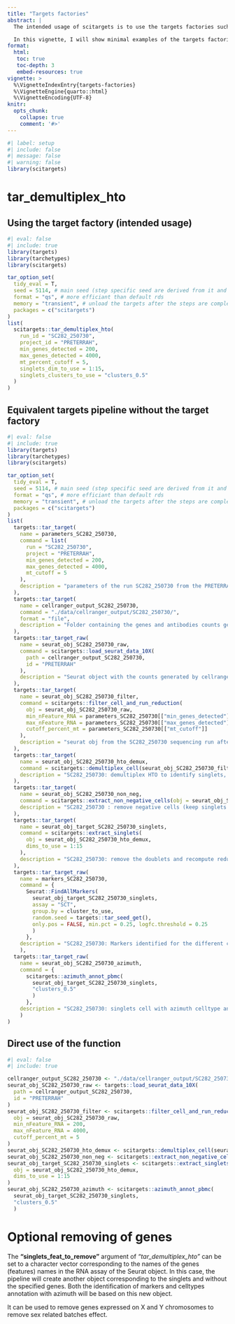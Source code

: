 ```yaml
---
title: "Targets factories"
abstract: |
  The intended usage of scitargets is to use the targets factories such as *"tar_demultiplex_hto"* to realize the analyses. However, there are some case for which you may want to more control over the pipelines

  In this vignette, I will show minimal examples of the targets factories and equivalent code using targets or a direct call to the package functions used in the pipeline.
format:
  html:
   toc: true
   toc-depth: 3
   embed-resources: true
vignette: >
  %\VignetteIndexEntry{targets-factories}
  %\VignetteEngine{quarto::html}
  %\VignetteEncoding{UTF-8}
knitr:
  opts_chunk:
    collapse: true
    comment: '#>'
---
```


```r
#| label: setup
#| include: false
#| message: false
#| warning: false
library(scitargets)
```

# tar_demultiplex_hto

## Using the target factory (intended usage)

```r
#| eval: false
#| include: true
library(targets)
library(tarchetypes)
library(scitargets)

tar_option_set(
  tidy_eval = T,
  seed = 5114, # main seed (step specific seed are derived from it and step name)
  format = "qs", # more efficiant than default rds
  memory = "transient", # unload the targets after the steps are completed
  packages = c("scitargets")
)
list(
  scitargets::tar_demultiplex_hto(
    run_id = "SC282_250730",
    project_id = "PRETERRAH",
    min_genes_detected = 200,
    max_genes_detected = 4000,
    mt_percent_cutoff = 5,
    singlets_dim_to_use = 1:15,
    singlets_clusters_to_use = "clusters_0.5"
  )
)
```

## Equivalent targets pipeline without the target factory

```r
#| eval: false
#| include: true
library(targets)
library(tarchetypes)
library(scitargets)

tar_option_set(
  tidy_eval = T,
  seed = 5114, # main seed (step specific seed are derived from it and step name)
  format = "qs", # more efficiant than default rds
  memory = "transient", # unload the targets after the steps are completed
  packages = c("scitargets")
)
list(
  targets::tar_target(
    name = parameters_SC282_250730,
    command = list(
      run = "SC282_250730",
      project = "PRETERRAH",
      min_genes_detected = 200,
      max_genes_detected = 4000,
      mt_cutoff = 5
    ),
    description = "parameters of the run SC282_250730 from the PRETERRAH project."
  ),
  targets::tar_target(
    name = cellranger_output_SC282_250730,
    command = "./data/cellranger_output/SC282_250730/",
    format = "file",
    description = "Folder containing the genes and antibodies counts generated by cellranger from the SC282_250730 run (PRETERRAH)"
  ),
  targets::tar_target_raw(
    name = seurat_obj_SC282_250730_raw,
    command = scitargets::load_seurat_data_10X(
      path = cellranger_output_SC282_250730,
      id = "PRETERRAH"
    ),
    description = "Seurat object with the counts generated by cellranger SC282_250730 from PRETERRAH"
  ),
  targets::tar_target(
    name = seurat_obj_SC282_250730_filter,
    command = scitargets::filter_cell_and_run_reduction(
      obj = seurat_obj_SC282_250730_raw,
      min_nFeature_RNA = parameters_SC282_250730[["min_genes_detected"]],
      max_nFeature_RNA = parameters_SC282_250730[["max_genes_detected"]],
      cutoff_percent_mt = parameters_SC282_250730[["mt_cutoff"]]
    ),
    description = "seurat obj from the SC282_250730 sequencing run after filtration of low quality cells based on the number of detected genes and the percentage of mitochondrial genes ( 200 < nFeature_RNA < 4000 & percent.mt < 5)."
  ),
  targets::tar_target(
    name = seurat_obj_SC282_250730_hto_demux,
    command = scitargets::demultiplex_cell(seurat_obj_SC282_250730_filter),
    description = "SC282_250730: demultiplex HTO to identify singlets, negatives, and doublets."
  ),
  targets::tar_target(
    name = seurat_obj_SC282_250730_non_neg,
    command = scitargets::extract_non_negative_cells(obj = seurat_obj_SC282_250730_hto_demux),
    description = "SC282_250730 : remove negative cells (keep singlets and doublets) and recompute reduction."
  ),
  targets::tar_target(
    name = seurat_obj_target_SC282_250730_singlets,
    command = scitargets::extract_singlets(
      obj = seurat_obj_SC282_250730_hto_demux,
      dims_to_use = 1:15
    ),
    description = "SC282_250730: remove the doublets and recompute reduction."
  ),
  targets::tar_target_raw(
    name = markers_SC282_250730,
    command = {
      Seurat::FindAllMarkers(
        seurat_obj_target_SC282_250730_singlets,
        assay = "SCT",
        group.by = cluster_to_use,
        random.seed = targets::tar_seed_get(),
        only.pos = FALSE, min.pct = 0.25, logfc.threshold = 0.25
        )
      },
    description = "SC282_250730: Markers identified for the different cells clusters (clusters_0.5)"
    ),
  targets::tar_target_raw(
    name = seurat_obj_SC282_250730_azimuth,
    command = {
      scitargets::azimuth_annot_pbmc(
        seurat_obj_target_SC282_250730_singlets,
        "clusters_0.5"
        )
      },
    description = "SC282_250730: singlets cell with azimuth celltype annotation."
    )
)
```

## Direct use of the function

```r
#| eval: false
#| include: true

cellranger_output_SC282_250730 <- "./data/cellranger_output/SC282_250730/"
seurat_obj_SC282_250730_raw <- targets::load_seurat_data_10X(
  path = cellranger_output_SC282_250730,
  id = "PRETERRAH"
)
seurat_obj_SC282_250730_filter <- scitargets::filter_cell_and_run_reduction(
  obj = seurat_obj_SC282_250730_raw,
  min_nFeature_RNA = 200,
  max_nFeature_RNA = 4000,
  cutoff_percent_mt = 5
)
seurat_obj_SC282_250730_hto_demux <- scitargets::demultiplex_cell(seurat_obj_SC282_250730_filter)
seurat_obj_SC282_250730_non_neg <- scitargets::extract_non_negative_cells(obj = seurat_obj_SC282_250730_hto_demux)
seurat_obj_target_SC282_250730_singlets <- scitargets::extract_singlets(
  obj = seurat_obj_SC282_250730_hto_demux,
  dims_to_use = 1:15
)
seurat_obj_SC282_250730_azimuth <- scitargets::azimuth_annot_pbmc(
  seurat_obj_target_SC282_250730_singlets,
  "clusters_0.5"
  )
```


# Optional removing of genes

The **"singlets_feat_to_remove"** argument of *"tar_demultiplex_hto"* can be set to a character vector corresponding to the names of the genes (features) names in the RNA assay of the Seurat object. In this case, the pipeline will create another object corresponding to the singlets and without the specified genes. Both the identification of markers and celltypes annotation with azimuth will be based on this new object.

It can be used to remove genes expressed on X and Y chromosomes to remove sex related batches effect.




